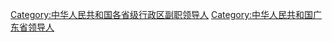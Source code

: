 [[Category:中华人民共和国各省级行政区副职领导人|Category:中华人民共和国各省级行政区副职领导人]]
[[Category:中华人民共和国广东省领导人|Category:中华人民共和国广东省领导人]]